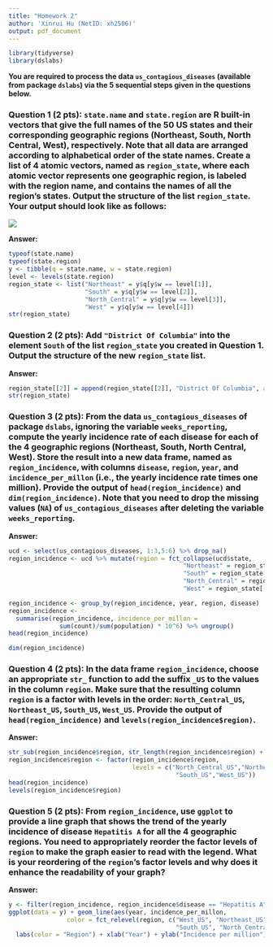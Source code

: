 ---
title: "Homework 2"
author: 'Xinrui Hu (NetID: xh2506)'
output: pdf_document
---

```{r load_packages, include=FALSE}
library(tidyverse)
library(dslabs)
```

**You are required to process the data `us_contagious_diseases` (available from package `dslabs`) via the 5 sequential steps given in the questions below.**

### Question 1 (2 pts): `state.name` and `state.region` are R built-in vectors that give the full names of the 50 US states and their corresponding geographic regions (Northeast, South, North Central, West), respectively. Note that all data are arranged according to alphabetical order of the state names. Create a list of 4 atomic vectors, named as `region_state`, where each atomic vector represents one geographic region, is labeled with the region name, and contains the names of all the region's states. Output the structure of the list `region_state`. Your output should look like as follows:
![](HW2_Q1.png) 

**Answer:** 
```{r}
typeof(state.name)
typeof(state.region)
y <- tibble(q = state.name, w = state.region)
level <- levels(state.region)
region_state <- list("Northeast" = y$q[y$w == level[1]],
                     "South" = y$q[y$w == level[2]],
                     "North_Central" = y$q[y$w == level[3]],
                     "West" = y$q[y$w == level[4]])
str(region_state)
```



### Question 2 (2 pts): Add `"District Of Columbia"` into the element `South` of the list `region_state` you created in Question 1. Output the structure of the new `region_state` list. 
**Answer:** 
```{r}
region_state[[2]] = append(region_state[[2]], "District Of Columbia", after = 3)
str(region_state)
```



### Question 3 (2 pts): From the data `us_contagious_diseases` of package `dslabs`, ignoring the variable `weeks_reporting`, compute the yearly incidence rate of each disease for each of the 4 geographic regions (Northeast, South, North Central, West). Store the result into a new data frame, named as `region_incidence`, with columns `disease`, `region`, `year`, and `incidence_per_millon` (i.e., the yearly incidence rate times one million). Provide the output of `head(region_incidence)` and `dim(region_incidence)`. Note that you need to drop the missing values (`NA`) of `us_contagious_diseases` after deleting the variable `weeks_reporting`. 
**Answer:** 
```{r}
ucd <- select(us_contagious_diseases, 1:3,5:6) %>% drop_na()
region_incidence <- ucd %>% mutate(region = fct_collapse(ucd$state, 
                                                "Northeast" = region_state[[1]],
                                                "South" = region_state[[2]],
                                                "North_Central" = region_state[[3]],
                                                "West" = region_state[[4]]))

region_incidence <- group_by(region_incidence, year, region, disease)
region_incidence <- 
  summarise(region_incidence, incidence_per_millon = 
              sum(count)/sum(population) * 10^6) %>% ungroup()
head(region_incidence)
```
```{r}
dim(region_incidence)
```



### Question 4 (2 pts): In the data frame `region_incidence`, choose an appropriate `str_` function to add the suffix `_US` to the values in the column `region`. Make sure that the resulting column `region` is a factor with levels in the order: `North_Central_US`, `Northeast_US`, `South_US`, `West_US`. Provide the output of `head(region_incidence)` and `levels(region_incidence$region)`.
**Answer:** 
```{r}
str_sub(region_incidence$region, str_length(region_incidence$region) + 1) <- "_US"
region_incidence$region <- factor(region_incidence$region,
                                  levels = c("North_Central_US","Northeast_US",
                                              "South_US","West_US"))
head(region_incidence)
levels(region_incidence$region)
```



### Question 5 (2 pts): From `region_incidence`, use `ggplot` to provide a line graph that shows the trend of the yearly incidence of disease `Hepatitis A` for all the 4 geographic regions. You need to appropriately reorder the factor levels of `region` to make the graph easier to read with the legend. What is your reordering of the `region`'s factor levels and why does it enhance the readability of your graph?
**Answer:** 
```{r}
y <- filter(region_incidence, region_incidence$disease == "Hepatitis A")
ggplot(data = y) + geom_line(aes(year, incidence_per_millon, 
                color = fct_relevel(region, c("West_US", "Northeast_US", 
                                              "South_US", "North_Central_US")))) +
  labs(color = "Region") + xlab("Year") + ylab("Incidence per million")
```

